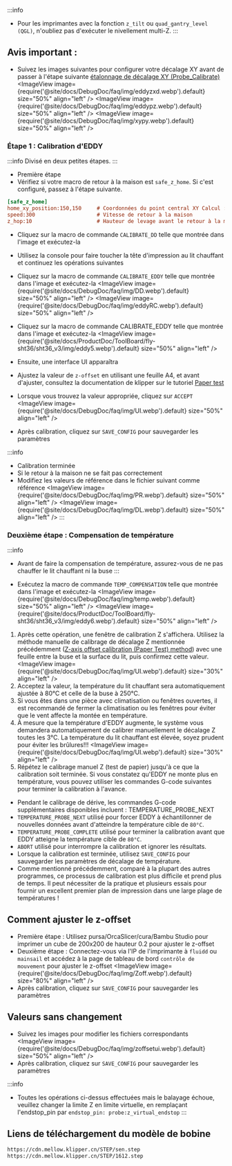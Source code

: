 :::info
* Pour les imprimantes avec la fonction `z_tilt` ou `quad_gantry_level (QGL)`, n'oubliez pas d'exécuter le nivellement multi-Z.
:::

## Avis important :
* Suivez les images suivantes pour configurer votre décalage XY avant de passer à l'étape suivante [étalonnage de décalage XY (Probe_Calibrate)](https://www.klipper3d.org/Probe_Calibrate)
<ImageView image={require('@site/docs/DebugDoc/faq/img/eddyzxd.webp').default} size="50%" align="left" />
<ImageView image={require('@site/docs/DebugDoc/faq/img/eddypz.webp').default} size="50%" align="left" />
<ImageView image={require('@site/docs/DebugDoc/faq/img/xypy.webp').default} size="50%" align="left" />

### Étape 1 : Calibration d'EDDY
:::info
Divisé en deux petites étapes.
:::
* Première étape
* Vérifiez si votre macro de retour à la maison est `safe_z_home`. Si c'est configuré, passez à l'étape suivante.
```cfg
[safe_z_home]                
home_xy_position:150,150     # Coordonnées du point central XY Calcul : diviser la valeur maximale du lit chauffant par 2 et ajustez selon vos besoins
speed:300                    # Vitesse de retour à la maison
z_hop:10                     # Hauteur de levage avant le retour à la maison
```
* Cliquez sur la macro de commande `CALIBRATE_DD` telle que montrée dans l'image et exécutez-la
* Utilisez la console pour faire toucher la tête d'impression au lit chauffant et continuez les opérations suivantes

* Cliquez sur la macro de commande `CALIBRATE_EDDY` telle que montrée dans l'image et exécutez-la
<ImageView image={require('@site/docs/DebugDoc/faq/img/DD.webp').default} size="50%" align="left" />
<ImageView image={require('@site/docs/DebugDoc/faq/img/eddyRC.webp').default} size="50%" align="left" />
* Cliquez sur la macro de commande CALIBRATE_EDDY telle que montrée dans l'image et exécutez-la
<ImageView image={require('@site/docs/ProductDoc/ToolBoard/fly-sht36/sht36_v3/img/eddy5.webp').default} size="50%" align="left" />
* Ensuite, une interface UI apparaîtra
* Ajustez la valeur de `z-offset` en utilisant une feuille A4, et avant d'ajuster, consultez la documentation de klipper sur le tutoriel [Paper test](https://www.klipper3d.org/Bed_Level.html#the-paper-test)
* Lorsque vous trouvez la valeur appropriée, cliquez sur `ACCEPT`
<ImageView image={require('@site/docs/DebugDoc/faq/img/UI.webp').default} size="50%" align="left" />
* Après calibration, cliquez sur `SAVE_CONFIG` pour sauvegarder les paramètres

:::info
* Calibration terminée
* Si le retour à la maison ne se fait pas correctement
* Modifiez les valeurs de référence dans le fichier suivant comme référence
<ImageView image={require('@site/docs/DebugDoc/faq/img/PR.webp').default} size="50%" align="left" />
<ImageView image={require('@site/docs/DebugDoc/faq/img/DL.webp').default} size="50%" align="left" />
:::

### Deuxième étape : Compensation de température
:::info
* Avant de faire la compensation de température, assurez-vous de ne pas chauffer le lit chauffant ni la buse
:::

* Exécutez la macro de commande `TEMP_COMPENSATION` telle que montrée dans l'image et exécutez-la
<ImageView image={require('@site/docs/DebugDoc/faq/img/temp.webp').default} size="50%" align="left" />
<ImageView image={require('@site/docs/ProductDoc/ToolBoard/fly-sht36/sht36_v3/img/eddy6.webp').default} size="50%" align="left" />

1. Après cette opération, une fenêtre de calibration Z s'affichera. Utilisez la méthode manuelle de calibrage de décalage Z mentionnée précédemment ([Z-axis offset calibration (Paper Test) method](https://www.klipper3d.org/Bed_Level.html#the-paper-test)) avec une feuille entre la buse et la surface du lit, puis confirmez cette valeur.
<ImageView image={require('@site/docs/DebugDoc/faq/img/UI.webp').default} size="30%" align="left" />
2. Acceptez la valeur, la température du lit chauffant sera automatiquement ajustée à 80°C et celle de la buse à 250°C.
3. Si vous êtes dans une pièce avec climatisation ou fenêtres ouvertes, il est recommandé de fermer la climatisation ou les fenêtres pour éviter que le vent affecte la montée en température.
4. À mesure que la température d'EDDY augmente, le système vous demandera automatiquement de calibrer manuellement le décalage Z toutes les 3°C. La température du lit chauffant est élevée, soyez prudent pour éviter les brûlures!!!
<ImageView image={require('@site/docs/DebugDoc/faq/img/UI.webp').default} size="30%" align="left" />
5. Répétez le calibrage manuel Z (test de papier) jusqu'à ce que la calibration soit terminée. Si vous constatez qu'EDDY ne monte plus en température, vous pouvez utiliser les commandes G-code suivantes pour terminer la calibration à l'avance.

* Pendant le calibrage de dérive, les commandes G-code supplémentaires disponibles incluent : TEMPERATURE_PROBE_NEXT
* `TEMPERATURE_PROBE_NEXT` utilisé pour forcer EDDY à échantillonner de nouvelles données avant d'atteindre la température cible de `80°C`.
* `TEMPERATURE_PROBE_COMPLETE` utilisé pour terminer la calibration avant que EDDY atteigne la température cible de `80°C`.
* `ABORT` utilisé pour interrompre la calibration et ignorer les résultats.
* Lorsque la calibration est terminée, utilisez `SAVE_CONFIG` pour sauvegarder les paramètres de décalage de température.
* Comme mentionné précédemment, comparé à la plupart des autres programmes, ce processus de calibration est plus difficile et prend plus de temps. Il peut nécessiter de la pratique et plusieurs essais pour fournir un excellent premier plan de impression dans une large plage de températures !

## Comment ajuster le z-offset
* Première étape : Utilisez pursa/OrcaSlicer/cura/Bambu Studio pour imprimer un cube de 200x200 de hauteur 0.2 pour ajuster le z-offset
* Deuxième étape : Connectez-vous via l'IP de l'imprimante à `fluidd` ou `mainsail` et accédez à la page de tableau de bord `contrôle de mouvement` pour ajuster le z-offset
<ImageView image={require('@site/docs/DebugDoc/faq/img/Zoff.webp').default} size="80%" align="left" />
* Après calibration, cliquez sur `SAVE_CONFIG` pour sauvegarder les paramètres

## Valeurs sans changement
* Suivez les images pour modifier les fichiers correspondants
<ImageView image={require('@site/docs/DebugDoc/faq/img/zoffsetui.webp').default} size="50%" align="left" />
* Après calibration, cliquez sur `SAVE_CONFIG` pour sauvegarder les paramètres

:::info
* Toutes les opérations ci-dessus effectuées mais le balayage échoue, veuillez changer la limite Z en limite virtuelle, en remplaçant l'endstop_pin par `endstop_pin: probe:z_virtual_endstop`
:::

## Liens de téléchargement du modèle de bobine

```bash
https://cdn.mellow.klipper.cn/STEP/sen.step
https://cdn.mellow.klipper.cn/STEP/1612.step
```
